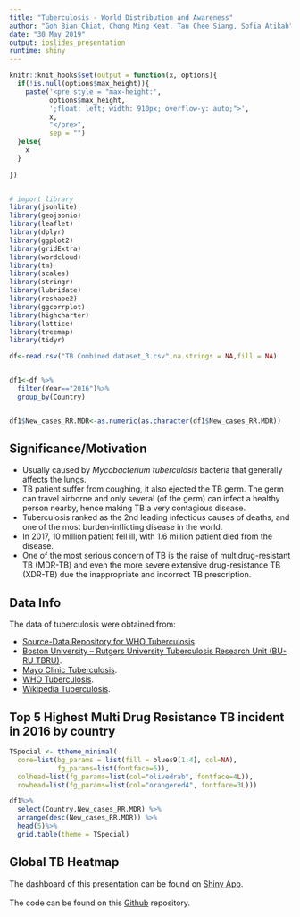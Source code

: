 ---
title: "Tuberculosis - World Distribution and Awareness" 
author: "Goh Bian Chiat, Chong Ming Keat, Tan Chee Siang, Sofia Atikah"
date: "30 May 2019"
output: ioslides_presentation
runtime: shiny
---

```{r setup, include=FALSE}
knitr::knit_hooks$set(output = function(x, options){
  if(!is.null(options$max_height)){
    paste('<pre style = "max-height:',
          options$max_height, 
          ';float: left; width: 910px; overflow-y: auto;">',
          x,
          "</pre>",
          sep = "")
  }else{
    x
  }
  
})


# import library
library(jsonlite)
library(geojsonio)
library(leaflet)
library(dplyr)
library(ggplot2)
library(gridExtra)
library(wordcloud)
library(tm)
library(scales)
library(stringr)
library(lubridate)
library(reshape2)
library(ggcorrplot)
library(highcharter)
library(lattice)
library(treemap)
library(tidyr)

df<-read.csv("TB Combined dataset_3.csv",na.strings = NA,fill = NA)


df1<-df %>%
  filter(Year=="2016")%>%
  group_by(Country)


df1$New_cases_RR.MDR<-as.numeric(as.character(df1$New_cases_RR.MDR))
```

## Significance/Motivation
- Usually caused by *Mycobacterium tuberculosis* bacteria that generally affects the lungs.
- TB patient suffer from coughing, it also ejected the TB germ. The germ can travel airborne and only several (of the germ) can infect a healthy person nearby, hence making TB a very contagious disease. 
- Tuberculosis ranked as the 2nd leading infectious causes of deaths, and one of the most burden-inflicting disease in the world. 
- In 2017, 10 million patient fell ill, with 1.6 million patient died from the disease.
- One of the most serious concern of TB is the raise of multidrug-resistant TB (MDR-TB) and even the more severe extensive drug-resistance TB (XDR-TB) due the inappropriate and incorrect TB prescription. 


## Data Info

The data of tuberculosis were obtained from:

- [Source-Data Repository for WHO Tuberculosis](http://apps.who.int/gho/data/node.main.1315?lang=en).
- [Boston University – Rutgers University Tuberculosis Research Unit (BU-RU TBRU)](https://www.bumc.bu.edu/tbru/).
- [Mayo Clinic Tuberculosis](https://www.bumc.bu.edu/tbru/).
- [WHO Tuberculosis](https://www.who.int/news-room/fact-sheets/detail/tuberculosis).
- [Wikipedia Tuberculosis](https://en.wikipedia.org/wiki/Tuberculosis). 


## Top 5 Highest Multi Drug Resistance TB incident in 2016 by country

```{r,echo=FALSE,max_height = "200px", max_width = '200px' }

TSpecial <- ttheme_minimal(
  core=list(bg_params = list(fill = blues9[1:4], col=NA),
            fg_params=list(fontface=6)),
  colhead=list(fg_params=list(col="olivedrab", fontface=4L)),
  rowhead=list(fg_params=list(col="orangered4", fontface=3L)))

df1%>%
  select(Country,New_cases_RR.MDR) %>%
  arrange(desc(New_cases_RR.MDR)) %>%
  head(5)%>%
  grid.table(theme = TSpecial)

```



## Global TB Heatmap

The dashboard of this presentation can be found on [Shiny App](https://bianchiat.shinyapps.io/WQD7001_Group_One_Presentation/).
<br>
<br>
The code can be found on this [Github](https://github.com/bianchiat/WQD7001) repository. 

